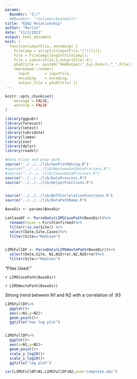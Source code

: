 ```yaml
---
params:
  BaseDir: "Z:/"
  ##BaseDir: "/Volumes/byandell/"
title: "N1N2 Relationship"
author: "Marlin"
date: "11/2/2021"
output: html_document
knit: (
  function(inputFile, encoding) { 
    FileComp = strsplit(inputFile,"/")[[1]];
    File = FileComp[length(FileComp)];
    File = substr(File,1,nchar(File)-4);
    pSubTitle <- paste0('RmdOutput/',Sys.Date(),"_",File);
    rmarkdown::render( 
      input       = inputFile, 
      encoding    = encoding, 
      output_file = pSubTitle) })
---
```


```r
knitr::opts_chunk$set(
	message = FALSE,
	warning = FALSE
)
```


```r
library(ggpubr)
library(forecast)
library(lmtest)
library(lubridate)
library(limma)
library(zoo)
library(dplyr)
library(readxl)

#Data Files and prep work
source("../../../lib/GenPlotMaking.R")
#source("../../../lib/WastewaterDataProccess.R")
#source("../../../lib/CasesDataProccess.R")
source("../../../lib/DataProccess.R")
source("../../../lib/HelperFunctions.R")


source("../../../lib/NoTSCorrelationFunctions.R")
source("../../../lib/DataPathName.R")
```

```r
BaseDir <- params$BaseDir

LatCaseDF <- ParseData(LIMSCasePath(BaseDir))%>% 
  rename(Cases = FirstConfirmed)%>%
  filter(!is.na(Site)) %>%
  select(Date,Site,Cases)%>%
  filter(Site=="Madison")
  

LIMSFullDF <- ParseData(LIMSWastePath(BaseDir))%>%
  select(Date,Site, N1,N1Error,N2,N2Error)%>%
  filter(Site=="Madison")


```

"Files Used: "

`r LIMSCasePath(BaseDir)`

`r LIMSWastePath(BaseDir)`




Strong trend between N1 and N2 with a correlation of .93

```r
LIMSFullDF%>%
  ggplot()+
  aes(x=N1,y=N2)+
  geom_point()+
  ggtitle("non log plot")


LIMSFullDF%>%
  ggplot()+
  aes(x=N1,y=N2)+
  geom_point()+
  scale_y_log10()+
  scale_x_log10()+
  ggtitle("log plot")

cor(LIMSFullDF$N1,LIMSFullDF$N2,use="complete.obs")
```

